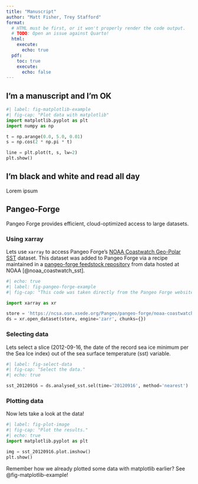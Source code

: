```yaml
---
title: "Manuscript"
author: "Matt Fisher, Trey Stafford"
format:
  # HTML must be first, or it won't properly render the code output.
  # TODO: Open an issue against Quarto!
  html:
    execute:
      echo: true
  pdf:
    toc: true
    execute:
      echo: false
---
```


## I'm a manuscript and I'm OK

```python
#| label: fig-matplotlib-example
#| fig-cap: "Plot data with matplotlib"
import matplotlib.pyplot as plt
import numpy as np

t = np.arange(0.0, 5.0, 0.01)
s = np.cos(2 * np.pi * t)

line = plt.plot(t, s, lw=2)
plt.show()
```


## I'm black and white and read all day

Lorem ipsum

## Pangeo-Forge

Pangeo Forge provides efficient, cloud-optimized access to large datasets.

### Using xarray

Lets use `xarray` to access Pangeo Forge's [NOAA Coastwatch Geo-Polar
SST](https://pangeo-forge.org/dashboard/feedstock/3) dataset. This dataset was
added to Pangeo Forge via a recipe maintained in a [pangeo-forge feedstock
repository](https://github.com/pangeo-forge/noaa-coastwatch-geopolar-sst-feedstock)
from data hosted at NOAA [@noaa_coastwatch_sst].

```python
#| echo: true
#| label: fig-pangeo-forge-example
#| fig-cap: "This code was taken directly from the Pangeo Forge website."

import xarray as xr

store = 'https://ncsa.osn.xsede.org/Pangeo/pangeo-forge/noaa-coastwatch-geopolar-sst-feedstock/noaa-coastwatch-geopolar-sst.zarr'
ds = xr.open_dataset(store, engine='zarr', chunks={})
```

### Selecting data

Lets select a slice (2012-09-16, the date of the record sea ice minimum per the Sea Ice index) out of the sea surface temperature (sst) variable.

```python
#| label: fig-select-data
#| fig-cap: "Select the data."
#| echo: true

sst_20120916 = ds.analysed_sst.sel(time='20120916', method='nearest')
```



### Plotting data

Now lets take a look at the data!

```python
#| label: fig-plot-image
#| fig-cap: "Plot the results."
#| echo: true
import matplotlib.pyplot as plt

img = sst_20120916.plot.imshow()
plt.show()
```

Remember how we already plotted some data with matplotlib earlier? See
@fig-matplotlib-example!
